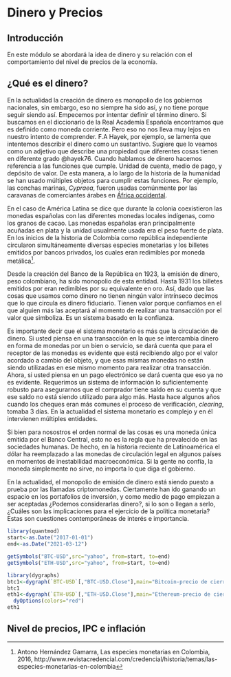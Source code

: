 # Dinero y Precios

## Introducción 

En este módulo se abordará la idea de dinero y su relación con el comportamiento del nivel de precios de la economía.

## ¿Qué es el dinero?

En la actualidad la creación de dinero es monopolio de los gobiernos nacionales, sin embargo, eso no siempre ha sido así, y no tiene porque seguir siendo así. Empecemos por intentar definir el término dinero. Si buscamos en el diccionario de la Real Academía Española encontramos que es definido como moneda corriente. Pero eso no nos lleva muy lejos en nuestro intento de comprender. F.A Hayek, por ejemplo, se lamenta que intentemos describir el dinero como un sustantivo. Sugiere que lo veamos como un adjetivo que describe una propiedad que diferentes cosas tienen en diferente grado @hayek76. Cuando hablamos de dinero hacemos referencia a las funciones que cumple. Unidad de cuenta, medio de pago, y depósito de valor. De esta manera, a lo largo de la historia de la humanidad se han usado múltiples objetos para cumplir estas funciones. Por ejemplo, las conchas marinas, *Cypraea*, fueron usadas comúnmente por las caravanas de comerciantes árabes en [África occidental](https://www.culturesofwestafrica.com/cowrie-shell-monetary-symbolic-value/). 

En el caso de América Latina se dice que durante la colonia coexistieron las monedas españolas con las diferentes monedas locales indígenas, como los granos de cacao.  Las monedas españolas eran principalmente acuñadas en plata y la unidad usualmente usada era el peso fuerte de plata. En los inicios de la historia de Colombia como república independiente circularon simultáneamente diversas especies monetarias y los billetes emitidos por bancos privados, los cuales eran redimibles por moneda metálica^[Antono Hernández Gamarra, Las especies monetarias en Colombia, 2016, http://www.revistacredencial.com/credencial/historia/temas/las-especies-monetarias-en-colombia]. 

Desde la creación del Banco de la República en 1923, la emisión de dinero, peso colombiano, ha sido monopolio de esta entidad. Hasta 1931 los billetes emitidos por eran redimibles por su equivalente en oro. Así, dado que las cosas que usamos como dinero no tienen ningún valor intrínseco decimos que lo que circula es dinero fiduciario. Tienen valor porque confiamos en el que alguien más las aceptará al momento de realizar una transacción por el valor que simboliza. Es un sistema basado en la confianza.

Es importante decir que el sistema monetario es más que la circulación de dinero. Si usted piensa en una transacción en la que se intercambia dinero en forma de monedas por un bien o servicio, se dará cuenta que para el receptor de las monedas es evidente que está recibiendo algo por el valor acordado a cambio del objeto, y que esas mismas monedas no están siendo utilizadas en ese mismo momento para realizar otra transacción. Ahora, si usted piensa en un pago electrónico se dará cuenta que eso ya no es evidente. Requerimos un sistema de información lo suficientemente robusto para asegurarnos que el comprador tiene saldo en su cuenta y que ese saldo no está siendo utilizado para algo más. Hasta hace algunos años cuando los cheques eran más comunes el proceso de verificación, *clearing*, tomaba 3 días. En la actualidad el sistema monetario es complejo y en él intervienen múltiples entidades. 

Si bien para nosostros el orden normal de las cosas es una moneda única emitida por el Banco Central, esto no es la regla que ha prevalecido en las sociedades humanas. De hecho, en la historia reciente de Latinoamérica el dólar ha reemplazado a las monedas de circulación legal en algunos países en momentos de inestabilidad macroeconómica. Si la gente no confía, la moneda simplemente no sirve, no importa lo que diga el gobierno. 

En la actualidad, el monopolio de emisión de dinero está siendo puesto a prueba por las llamadas criptomonedas. Ciertamente han ido ganando un espacio en los portafolios de inversión, y como medio de pago empiezan a ser aceptadas ¿Podemos considerarlas dinero?, si lo son o llegan a serlo, ¿Cuáles son las implicaciones para el ejercicio de la política monetaria? Estas son cuestiones contemporáneas de interés e importancia. 



```r
library(quantmod)
start<-as.Date("2017-01-01")
end<-as.Date("2021-03-12")

getSymbols("BTC-USD",src="yahoo", from=start, to=end)
getSymbols("ETH-USD",src="yahoo", from=start, to=end)

library(dygraphs)
btc1<-dygraph(`BTC-USD`[,"BTC-USD.Close"],main="Bitcoin-precio de cierre (USD)")
btc1
eth1<-dygraph(`ETH-USD`[,"ETH-USD.Close"],main="Ethereum-precio de cierre (USD)")%>%
  dyOptions(colors="red")
eth1
```

## Nivel de precios, IPC e inflación
